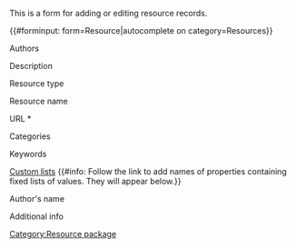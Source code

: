 <noinclude>
This is a form for adding or editing resource records.

{{#forminput: form=Resource|autocomplete on category=Resources}}

[[Category:Resource package]]
</noinclude><includeonly>
{{{for template|Resource}}}
<div class="resource-form">
  <div class="resource-formfield">
    <div class="resource-formfield-label">Authors</div>
    <div class="resource-formfield-field">{{{field|Authors|holds template}}}</div>
  </div>
  <div class="resource-formfield">
    <div class="resource-formfield-label">Description</div>
    <div class="resource-formfield-field">{{{field|Resource description|input type=textarea|autogrow|class=form-control w-100}}}</div>
  </div>
  <div class="resource-formfield">
    <div class="resource-formfield-label">Resource type</div>
    <div class="resource-formfield-field">{{{field|Resource type|input type=tokens|values from property=Resource type|max values=1}}}</div>
  </div>
  <div class="resource-formfield">
    <div class="resource-formfield-label">Resource name</div>
    <div class="resource-formfield-field">{{{field|Resource name|input type=tokens|values from property=Resource name|max values=1}}}</div>
  </div>
  <div class="resource-formfield">
    <div class="resource-formfield-label">URL *</div>
    <div class="resource-formfield-field">{{{field|Resource URL|input type=text|mandatory|class=form-control w-100}}}</div>
  </div>
  <div class="resource-formfield">
    <div class="resource-formfield-label">Categories</div>
    <div class="resource-formfield-field">{{{field|Categories|input type=tokens|values from property=Resource category|list|delimiter=;}}}</div>
  </div>
  <div class="resource-formfield">
    <div class="resource-formfield-label">Keywords</div>
    <div class="resource-formfield-field">{{{field|Keywords|input type=tokens|values from property=Resource keyword|list|delimiter=;}}}</div>
  </div>
  <div class="resource-form-section-heading">[[Project:Resource custom lists|Custom lists]] {{#info: Follow the link to add names of properties containing fixed lists of values. They will appear below.}}</div>
{{Resource custom lists|{{:Project:Resource custom lists}}}}
</div>
{{{end template}}}
{{{for template|Resource authors|multiple|embed in field=Resource[Authors]|add button text=Add author|minimum instances=1}}}<div class="resource-form">
  <div class="resource-formfield">
    <div class="resource-formfield-label">Author's name</div>
    <div class="resource-formfield-field">{{{field|Resource author|input type=tokens|values from property=Resource author|class=form-control|max values=1}}}</div>
  </div>
  <div class="resource-formfield">
    <div class="resource-formfield-label">Additional info</div>
    <div class="resource-formfield-field">{{{field|Resource author info|input type=text|class=form-control w-100}}}</div>
  </div>
</div>{{{end template}}}
</includeonly>